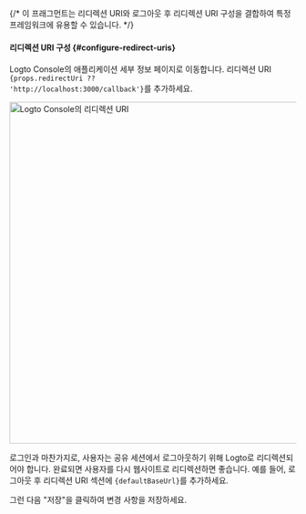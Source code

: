 {/* 이 프래그먼트는 리디렉션 URI와 로그아웃 후 리디렉션 URI 구성을 결합하여 특정 프레임워크에 유용할 수 있습니다. */}



#### 리디렉션 URI 구성 \{#configure-redirect-uris}

Logto Console의 애플리케이션 세부 정보 페이지로 이동합니다. 리디렉션 URI <code>{props.redirectUri ?? 'http://localhost:3000/callback'}</code>를 추가하세요.

<img alt="Logto Console의 리디렉션 URI" src={redirectUriFigure} width="600px" />

로그인과 마찬가지로, 사용자는 공유 세션에서 로그아웃하기 위해 Logto로 리디렉션되어야 합니다. 완료되면 사용자를 다시 웹사이트로 리디렉션하면 좋습니다. 예를 들어, 로그아웃 후 리디렉션 URI 섹션에 <code>{defaultBaseUrl}</code>를 추가하세요.

그런 다음 "저장"을 클릭하여 변경 사항을 저장하세요.

